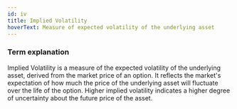 ```yaml
---
id: iv
title: Implied Volatility
hoverText: Measure of expected volatility of the underlying asset
---
```


### Term explanation 

Implied Volatility is a measure of the expected volatility of the underlying asset, derived from the market price of an option. It reflects the market's expectation of how much the price of the underlying asset will fluctuate over the life of the option. Higher implied volatility indicates a higher degree of uncertainty about the future price of the asset.
